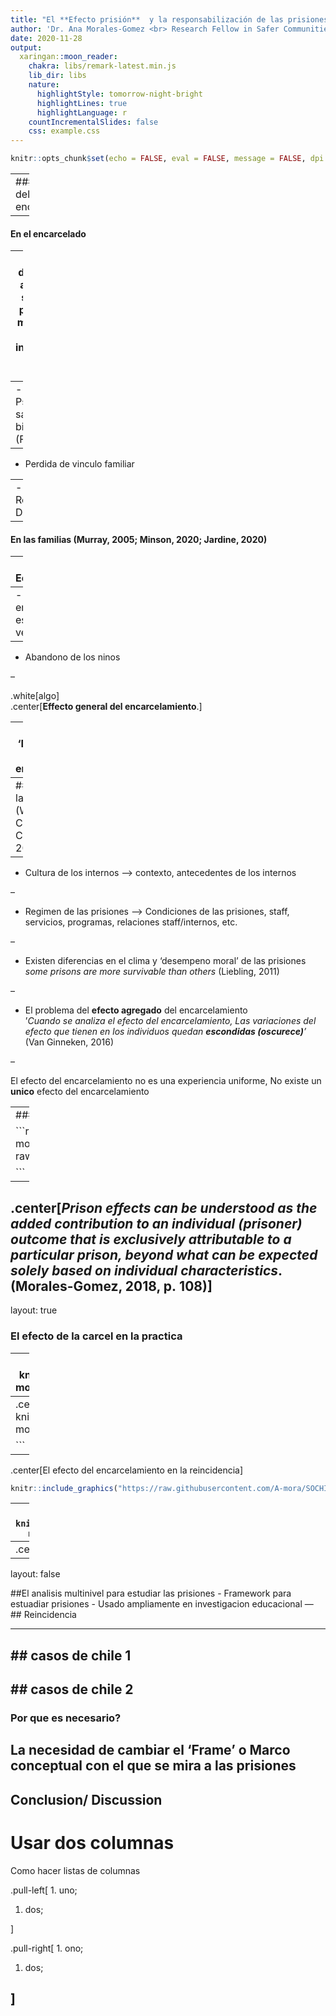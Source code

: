 ```yaml
---
title: "El **Efecto prisión**  y la responsabilización de las prisiones"
author: 'Dr. Ana Morales-Gomez <br> Research Fellow in Safer Communities <br> University of Edinburgh <br> <a href="https://twitter.com/A_moralesgomez"> <i class="fab fa-twitter"></i> @A_moralesgomez</a><br> <a href="mailto:Ana.Morales@ed.ac.uk"> Ana.Morales@ed.ac.uk</a><br>'
date: 2020-11-28
output: 
  xaringan::moon_reader:
    chakra: libs/remark-latest.min.js
    lib_dir: libs
    nature:
      highlightStyle: tomorrow-night-bright
      highlightLines: true
      highlightLanguage: r
    countIncrementalSlides: false
    css: example.css
---
```

```r
knitr::opts_chunk$set(echo = FALSE, eval = FALSE, message = FALSE, dpi = 72)
```


---
### El efecto del encarcelamiento

--

#### En el encarcelado

--
- Perdida de: libertad, autonomia, seguridad, posesiones materiales y "celibato involuntario" (Sykes, 1958)

--
- Psicologicos, salud mental, bienestar (Focault)

--
- Perdida de vinculo familiar

--
- Reincidencia / Desestimiento

--

#### En las familias  (Murray, 2005; Minson, 2020; Jardine, 2020)

--
- Economico

--
- Bienestar emocional, estigma, verguenza

--
- Abandono de los ninos 

--
  
.white[algo]  
.center[**Effecto general del encarcelamiento**.] 


---
### 'Desenredando' el efecto del encarcelamiento

--
#### Clima de las del prisiones (Wright, 1985; Clark, 1995; Camp & Gaes, 2005)

--

- Cultura de los internos --> contexto, antecedentes de los internos

--

- Regimen de las prisiones --> Condiciones de las prisiones, staff, servicios, programas, relaciones staff/internos, etc.

--

- Existen diferencias en el clima y 'desempeno moral' de las prisiones *some prisons are more survivable than others* (Liebling, 2011)

--

- El problema del **efecto agregado** del encarcelamiento  
'*Cuando se analiza el efecto del encarcelamiento, Las variaciones del efecto que tienen en los individuos quedan **escondidas (oscurece)**'* (Van Ginneken, 2016)

--

El efecto del encarcelamiento no es una experiencia uniforme, No existe un **unico** efecto del encarcelamiento

---
### El efecto de la carcel: 'Prison-specific effect'


```r

knitr::include_graphics("https://github.com/A-mora/SOCHICRIM/blob/main/figures/prison%20effect.png?raw=true")

```

--

.center[*Prison effects can be understood as the **added contribution** to an individual (prisoner) outcome that is **exclusively attributable to a particular prison**, beyond what can be expected solely based on individual characteristics*. (Morales-Gomez, 2018, p. 108)] 
---

layout: true

### El efecto de la carcel en la practica

---
.center[Poblacion penal]
```r

knitr::include_graphics("https://raw.githubusercontent.com/A-mora/SOCHICRIM/main/figures/data%20single%20colour.png")

```
---
.center[variacion en la poblacion penal]
```r

knitr::include_graphics("https://raw.githubusercontent.com/A-mora/SOCHICRIM/main/figures/by%20offence.png")

```

---
.center[El efecto del encarcelamiento en la reincidencia]
```r

knitr::include_graphics("https://raw.githubusercontent.com/A-mora/SOCHICRIM/main/figures/reci_single.png")
```

---
.center[Clonglomerados de prisiones]
```r

knitr::include_graphics("https://raw.githubusercontent.com/A-mora/SOCHICRIM/main/figures/cluster_prison_offence.png")
```

---
.center[El efecto especifico de la carcel en la reincidencia]
```r

knitr::include_graphics("https://raw.githubusercontent.com/A-mora/SOCHICRIM/main/figures/reci_varying.png")
```
---
layout: false

##El analisis multinivel para estudiar las prisiones
- Framework para estuadiar prisiones
- Usado ampliamente en investigacion educacional
---
## Reincidencia


---

## casos de chile 1
---

## casos de chile 2
---
### Por que es necesario?

La necesidad de cambiar el 'Frame' o Marco conceptual con el que se mira a las prisiones
---
Conclusion/ Discussion
---
# Usar dos columnas

Como hacer listas de columnas

.pull-left[
1. uno;

1. dos;

]

.pull-right[
1. ono;

1. dos;

]
---








